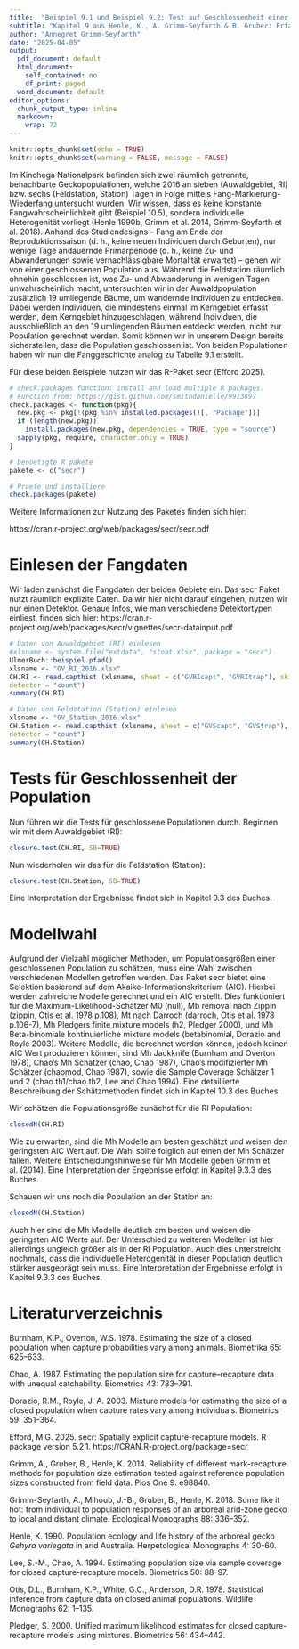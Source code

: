```yaml
---
title:  "Beispiel 9.1 und Beispiel 9.2: Test auf Geschlossenheit einer Population anhand zweier Populationen von *Gehyra variegata*, Kinchega Nationalpark, Australien, und Modellselektion mithilfe von AIC-Werten für zwei benachbarte geschlossene Populationen des baumbewohnenden Geckos *Gehyra variegata*"
subtitle: "Kapitel 9 aus Henle, K., A. Grimm-Seyfarth & B. Gruber: Erfassung und Analyse von Tierpopulationen. Ulmer Verlag"
author: "Annegret Grimm-Seyfarth"
date: "2025-04-05"
output:
  pdf_document: default
  html_document:
    self_contained: no
    df_print: paged
  word_document: default
editor_options:
  chunk_output_type: inline
  markdown:
    wrap: 72
---
```


```r
knitr::opts_chunk$set(echo = TRUE)
knitr::opts_chunk$set(warning = FALSE, message = FALSE) 
```

Im Kinchega Nationalpark befinden sich zwei räumlich getrennte, benachbarte Geckopopulationen, welche 2016 an sieben (Auwaldgebiet, RI) bzw. sechs (Feldstation, Station) Tagen in Folge mittels Fang-Markierung-Wiederfang untersucht wurden. Wir wissen, dass es keine konstante Fangwahrscheinlichkeit gibt (Beispiel 10.5), sondern individuelle Heterogenität vorliegt (Henle 1990b, Grimm et al. 2014, Grimm-Seyfarth et al. 2018). Anhand des Studiendesigns – Fang am Ende der Reproduktionssaison (d. h., keine neuen Individuen durch Geburten), nur wenige Tage andauernde Primärperiode (d. h., keine Zu- und Abwanderungen sowie vernachlässigbare Mortalität erwartet) – gehen wir von einer geschlossenen Population aus. Während die Feldstation räumlich ohnehin geschlossen ist, was Zu- und Abwanderung in wenigen Tagen unwahrscheinlich macht, untersuchten wir in der Auwaldpopulation zusätzlich 19 umliegende Bäume, um wandernde Individuen zu entdecken. Dabei werden Individuen, die mindestens einmal im Kerngebiet erfasst werden, dem Kerngebiet hinzugeschlagen, während Individuen, die ausschließlich an den 19 umliegenden Bäumen entdeckt werden, nicht zur Population gerechnet werden. Somit können wir in unserem Design bereits sicherstellen, dass die Population geschlossen ist. Von beiden Populationen haben wir nun die Fanggeschichte analog zu Tabelle 9.1 erstellt.

Für diese beiden Beispiele nutzen wir das R-Paket secr (Efford 2025).

```r
# check.packages function: install and load multiple R packages.
# Function from: https://gist.github.com/smithdanielle/9913897
check.packages <- function(pkg){
  new.pkg <- pkg[!(pkg %in% installed.packages()[, "Package"])]
  if (length(new.pkg)) 
    install.packages(new.pkg, dependencies = TRUE, type = "source")
  sapply(pkg, require, character.only = TRUE)
}

# benoetigte R pakete
pakete <- c("secr")

# Pruefe und installiere
check.packages(pakete)
```

Weitere Informationen zur Nutzung des Paketes finden sich hier:

https://cran.r-project.org/web/packages/secr/secr.pdf

# Einlesen der Fangdaten
Wir laden zunächst die Fangdaten der beiden Gebiete ein. Das secr Paket nutzt räumlich explizite Daten. Da wir hier nicht darauf eingehen, nutzen wir nur einen Detektor. Genaue Infos, wie man verschiedene Detektortypen einliest, finden sich hier: https://cran.r-project.org/web/packages/secr/vignettes/secr-datainput.pdf

```r
# Daten von Auwaldgebiet (RI) einlesen
#xlsname <- system.file("extdata", "stoat.xlsx", package = "secr")
UlmerBuch::beispiel.pfad()
xlsname <- "GV_RI_2016.xlsx"
CH.RI <- read.capthist (xlsname, sheet = c("GVRIcapt", "GVRItrap"), skip = 1,
detector = "count")
summary(CH.RI)

# Daten von Feldstation (Station) einlesen
xlsname <- "GV_Station_2016.xlsx"
CH.Station <- read.capthist (xlsname, sheet = c("GVScapt", "GVStrap"), skip = 1,
detector = "count")
summary(CH.Station)


```
# Tests für Geschlossenheit der Population
Nun führen wir die Tests für geschlossene Populationen durch. Beginnen wir mit dem Auwaldgebiet (RI):
```r
closure.test(CH.RI, SB=TRUE)
```

Nun wiederholen wir das für die Feldstation (Station):
```r
closure.test(CH.Station, SB=TRUE)
```
Eine Interpretation der Ergebnisse findet sich in Kapitel 9.3 des Buches.

# Modellwahl
Aufgrund der Vielzahl möglicher Methoden, um Populationsgrößen einer geschlossenen Population zu schätzen, muss eine Wahl zwischen verschiedenen Modellen getroffen werden. Das Paket secr bietet eine Selektion basierend auf dem Akaike-Informationskriterium (AIC). Hierbei werden zahlreiche Modelle gerechnet und ein AIC erstellt. Dies funktioniert für die Maximum-Likelihood-Schätzer  M0 (null), Mb removal nach Zippin (zippin, Otis et al. 1978 p.108), Mt nach Darroch (darroch, Otis et al. 1978 p.106-7), Mh Pledgers finite mixture models (h2, Pledger 2000), und Mh Beta-binomiale kontinuierliche mixture models (betabinomial, Dorazio and Royle 2003). 
Weitere Modelle, die berechnet werden können, jedoch keinen AIC Wert produzieren können, sind Mh Jackknife (Burnham and Overton 1978), Chao’s Mh Schätzer (chao, Chao 1987), Chao's modifizierter Mh Schätzer (chaomod, Chao 1987), sowie die Sample Coverage Schätzer 1 und 2 (chao.th1/chao.th2, Lee and Chao 1994). Eine detaillierte Beschreibung der Schätzmethoden findet sich in Kapitel 10.3 des Buches.

Wir schätzen die Populationsgröße zunächst für die RI Population:
```r
closedN(CH.RI)
```
Wie zu erwarten, sind die Mh Modelle am besten geschätzt und weisen den geringsten AIC Wert auf. Die Wahl sollte folglich auf einen der Mh Schätzer fallen. Weitere Entscheidungshinweise für Mh Modelle geben Grimm et al. (2014). Eine Interpretation der Ergebnisse erfolgt in Kapitel 9.3.3 des Buches.

Schauen wir uns noch die Population an der Station an:
```r
closedN(CH.Station)
```
Auch hier sind die Mh Modelle deutlich am besten und weisen die geringsten AIC Werte auf. Der Unterschied zu weiteren Modellen ist hier allerdings ungleich größer als in der RI Population. Auch dies unterstreicht nochmals, dass die individuelle Heterogenität in dieser Population deutlich stärker ausgeprägt sein muss. Eine Interpretation der Ergebnisse erfolgt in Kapitel 9.3.3 des Buches.


# Literaturverzeichnis
Burnham, K.P., Overton, W.S. 1978. Estimating the size of a closed population when capture probabilities vary among animals. Biometrika 65: 625–633.

Chao, A. 1987. Estimating the population size for capture–recapture data with unequal catchability. Biometrics 43: 783–791.

Dorazio, R.M., Royle, J. A. 2003. Mixture models for estimating the size of a closed population when capture rates vary among individuals. Biometrics 59: 351–364.

Efford, M.G. 2025. secr: Spatially explicit capture-recapture models. R package version 5.2.1.  https://CRAN.R-project.org/package=secr
  
Grimm, A., Gruber, B., Henle, K. 2014. Reliability of different mark-recapture methods for population size estimation tested against reference population sizes constructed from field data. Plos One 9: e98840.

Grimm-Seyfarth, A., Mihoub, J.-B., Gruber, B., Henle, K. 2018. Some like it hot: from individual to population responses of an arboreal arid-zone gecko to local and distant climate. Ecological Monographs 88: 336–352.

Henle, K. 1990. Population ecology and life history of the arboreal gecko *Gehyra variegata* in arid Australia. Herpetological Monographs 4: 30-60.

Lee, S.-M., Chao, A. 1994. Estimating population size via sample coverage for closed capture-recapture models. Biometrics 50: 88–97.

Otis, D.L., Burnham, K.P., White, G.C., Anderson, D.R. 1978. Statistical inference from capture data on closed animal populations. Wildlife Monographs 62: 1–135.

Pledger, S. 2000. Unified maximum likelihood estimates for closed capture-recapture models using mixtures. Biometrics 56: 434–442.
